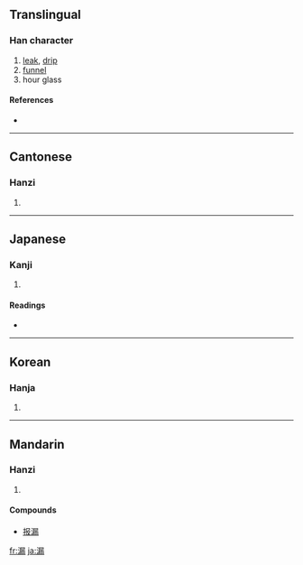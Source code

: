 {{also|漏}}
==Translingual==

===Han character===
{{Han char|rn=85|rad=水|as=11|sn=14|four=3712<sub>7</sub>|canj=水尸一月 (ESMB)}}

# [[leak]], [[drip]]
# [[funnel]]
# hour glass

====References====
* {{Han ref|kx=0645.130|dkj=18120|dj=1054.060|hdz=31731.110|uh=6F0F|ud=28431|bh=BA7C|bd=47740}}

----

==Cantonese==

===Hanzi===
{{yue-hanzi|jyut=|y=lau6}}

# {{defn|Cantonese}}

----

==Japanese==

===Kanji===
{{ja-kanji|grade=c|rs=水11}}

# {{defn|Japanese}}

====Readings====
* {{ja-readings|on=[[ろう]] (rō)|kun=[[もる]] (moru), [[もれる]] (moreru), [[もらす]] (morasu)}}

----

==Korean==

===Hanja===
{{ko-hanja|hangeul=루>누|eumhun=|rv=ru>nu|mr=ru>nu|y=lwu>nwu}}

# {{defn|Korean}}

----

==Mandarin==

===Hanzi===
{{cmn-hanzi|pin=[[lóu]] ([[lou2]]), [[lòu]] ([[lou4]])|wg=lou<sup>2</sup>, lou<sup>4</sup>}}

# {{defn|Mandarin}}

====Compounds====
*[[报漏]]

[[fr:漏]]
[[ja:漏]]